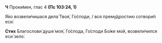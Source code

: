 **Ч** Проки́мен, глас 4 **(Пс 103:24, 1)**

Я́ко возвели́чишася дела́ Твоя́, Го́споди, / вся прему́дростию сотвори́л еси́.

**Стих** Благослови́ душе́ моя́, Го́спода, Го́споди Бо́же мой, возвели́чился еси́ зело́.
